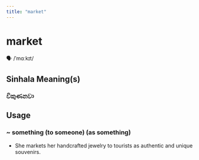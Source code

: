 ```yaml
---
title: "market"
---
```


# market

🗣️ /ˈmɑːkɪt/

## Sinhala Meaning(s)

### විකුණනවා

## Usage

### ~ something (to someone) (as something)

- She markets her handcrafted jewelry to tourists as authentic and unique souvenirs.

